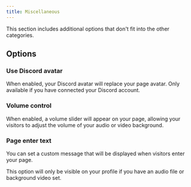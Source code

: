 ```yaml
---
title: Miscellaneous
---
```



This section includes additional options that don't fit into the other categories.

## Options

### Use Discord avatar

When enabled, your Discord avatar will replace your page avatar. Only available if you have connected your Discord account.

### Volume control

When enabled, a volume slider will appear on your page, allowing your visitors to adjust the volume of your audio or video background.

### Page enter text <Badge type="note" text="Premium feature" />

You can set a custom message that will be displayed when visitors enter your page.

<Aside type="note">
  This option will only be visible on your profile if you have an audio file or background video set.
</Aside>
